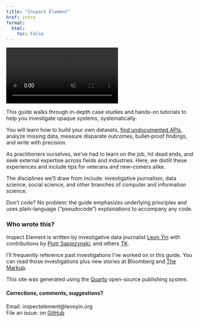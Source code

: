 ```yaml
---
title: "Inspect Element"
href: intro
format:
  html:
    toc: False
---
```


<video autoplay muted playsinline src="assets/ida.mp4" title="Inspect Element" class="quarto-cover-image img-fluid" alt="A Google Knowlege Panel of Ida Tarbell stained different colors from an audit. "><a href="http://localhost:4674/assets/ida.webm">Video</a></video>  

This guide walks through in-depth case studies and hands-on tutorials to help you investigate opaque systems, systematically.

You will learn how to build your own datasets, [find undocumented APIs](/apis.html), analyze missing data, measure disparate outcomes, bullet-proof findings, and write with precision.

As practitioners ourselves, we've had to learn on the job, hit dead ends, and seek external expertise across fields and industries. Here, we distill these experiences and include tips for veterans and new-comers alike.

The disciplines we'll draw from include: investigative journalism, data science, social science, and other branches of computer and information science.

Don't code? No problem: the guide emphasizes underlying principles and uses plain-language ("pseudocode") explainations to accompany any code.

### Who wrote this?

Inspect Element is written by investigative data journalist [Leon Yin](https://leonyin.org) with contributions by [Piotr Sapiezynski](https://www.sapiezynski.com), and others [TK](https://en.wikipedia.org/wiki/To_come_(publishing)).

I'll frequently reference past investigations I've worked on in this guide. 
You can read those investigations plus new stories at Bloomberg and [The Markup](https://www.themarkup.org).

This site was generated using the [Quarto](https://quarto.org/) open-source publishing system.

#### Corrections, comments, suggestions?

Email: inspectelement@leonyin.org<br>
File an issue: on [GitHub](https://github.com/yinleon/inspect-element/issues/new)
